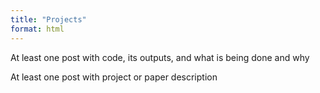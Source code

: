 ```yaml
---
title: "Projects"
format: html
---
```

At least one post with code, its outputs, and what is being done and why

At least one post with project or paper description
